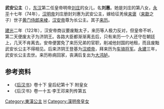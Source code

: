 {{東亞女性歷史人物
| 名稱=武安公主
| 身份=[[汉朝|汉朝]]公主
| 畫像=
| 說明=
| 姓=刘
| 名=惠
| 封爵=[[公主|公主]]
| 位號=
| 封號=武安公主，武安长公主
| 出生年=
| 逝世年=
| 諡號=
| 墳墓=
| 父親=[[汉明帝|汉明帝]][[刘庄|刘庄]]
| 同胞兄弟=
| 母親=
| 子=[[来历|来历]]
|}}


'''武安公主'''（{{bd|1世紀||128年|catIdx=L}}），[[东汉|东汉]]第二任皇帝明帝[[汉明帝|刘庄]]的女儿，名'''刘惠'''。她是刘庄的第八女，[[永平_(汉明帝)|永平]]十七年（74年），[[汉明帝|汉明帝]]刘庄册封刘惠为武安公主，嫁给征羌侯[[来褒|来褒]]（[[来歙|来歙]]之子）世子[[黄门侍郎|黄门侍郎]][[來稜|来棱]]，[[汉安帝|汉安帝]]尊为长公主。其子[[来历|来历]]。

[[建光_(东汉)|建光]]二年（122年），汉安帝商议要废黜太子，来历等人极力反对，但皇帝不听，第二天便废太子为济阴王。各路大臣都渐渐离去后，只有来历一个人还守在朝廷上，几天不肯离去。安帝便罢免了来历兄弟的官职，削减他封国的地租，而且废黜武安长公主不得相见。后来济阴王登基为[[汉顺帝|汉顺帝]]，拜来历为[[车骑将军|车骑将军]]。[[永建_(东汉)|永建]]三年，武安长公主去世。来历称病回家，丧满后复出为[[大鸿胪|大鸿胪]]。

==参考资料==
*《[[后汉书|后汉书]]》卷十下 皇后纪第十下 附皇女
*《后汉书》卷一十五·李王邓来列传第五

[[Category:東漢公主|Category:東漢公主]]
[[Category:刘姓|H]]
[[Category:漢明帝皇女|Category:漢明帝皇女]]